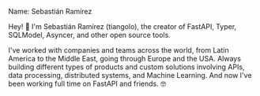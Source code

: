 Name: Sebastián Ramírez

Hey! 👋 I'm Sebastián Ramírez (tiangolo), the creator of FastAPI, Typer, SQLModel, Asyncer, and other open source tools.

I've worked with companies and teams across the world, from Latin America to the Middle East, going through Europe and the USA. Always building different types of products and custom solutions involving APIs, data processing, distributed systems, and Machine Learning. And now I've been working full time on FastAPI and friends. 🤓